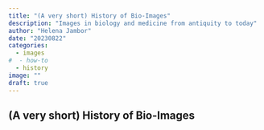 ```yaml
---
title: "(A very short) History of Bio-Images"
description: "Images in biology and medicine from antiquity to today"
author: "Helena Jambor"
date: "20230822"
categories:
  - images
#  - how-to
  - history
image: ""
draft: true
---
```

## (A very short) History of Bio-Images

## 
